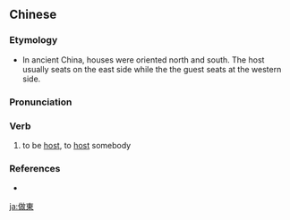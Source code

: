 {{also|做东}}
==Chinese==
{{zh-forms|s=做东}}

===Etymology===
* In ancient China, houses were oriented north and south. The host usually seats on the east side while the the guest seats at the western side.

===Pronunciation===
{{zh-pron
|m=zuòdōng
|c=zou6 dung1
|mn=qz,tp,xm:chòe-tong/kh,zz:chò-tong/twv:choh-tong
|cat=v
}}

===Verb===
{{zh-verb}}

# to be [[host]], to [[host]] somebody
#: {{zh-x|今天 我 '''做東'''，明天 輪到 你 了！|Today, I'll '''invite''' you to dinner and tomorrow it'll be your turn!}}
#: {{zh-x|今晚 我 '''做東'''。|It is '''my treat''' tonight.}}

===References===
* {{cite-web
|url=http://china.echineselearning.com/newsletter/issue-17/polular-words.html
|title=EChineseLearning
|accessdate=2014-03-16}}

[[ja:做東]]